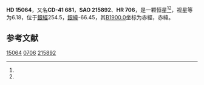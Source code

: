 {{Starbox begin
| name = HD 15064
}}
{{Starbox observe
| epoch = [[J2000.0|J2000.0]]
| constell = {{星座名待查}}<ref name=SIMBAD>{{cite web
 | url=http://simbad.u-strasbg.fr/simbad/sim-id?Ident=HR+706
 | title=Pulsating variable Star
 | publisher=Centre de Données astronomiques de Strasbourg
 | work=SIMBAD
 | accessdate=2012-07-13
 | archive-date=2016-03-16
 | archive-url=https://web.archive.org/web/20160316211922/http://simbad.u-strasbg.fr/simbad/sim-id?Ident=HR+706
 | dead-url=no
 }}</ref><ref name=DATA>{{cite web
 | url=http://vizier.u-strasbg.fr/viz-bin/VizieR-5?-out.add=.&-source=5050&-corr=PK=HR&-out.max=9999&HR=706
 | title=VizieR Detailed Page
 | accessdate=2012-07-13
 | archive-date=2016-03-05
 | archive-url=https://web.archive.org/web/20160305022416/http://vizier.u-strasbg.fr/viz-bin/VizieR-5?-out.add=.&-source=5050&-corr=PK=HR&-out.max=9999&HR=706
 | dead-url=no
 }}</ref>
| 星官 = 
| ra = {{RA|2|24|33.8}}<ref name=SIMBAD /><ref name=DATA />
| dec = {{DEC|-40|50|26}}<ref name=SIMBAD /><ref name=DATA />
| appmag_v = 6.18<ref name=SIMBAD /><ref name=DATA />
}}
{{Starbox character
| class = G2V<ref name=SIMBAD /><ref name=DATA />
| b-v = 0.66<ref name=SIMBAD /><ref name=DATA />
| u-b = <ref name=SIMBAD /><ref name=DATA />
| r-i = <ref name=SIMBAD /><ref name=DATA />
| variable = 
}}
{{Starbox astrometry
| radial_v = 
| prop_mo_ra = 1
| parallax = 
| p_error = 
}}
{{Starbox catalog
| names =CD-41 681，[[SAO星表|SAO]] 215892，[[HD星表|HD]] 15064，[[HR星表|HR]] 706}}
{{Starbox reference |Simbad=HR+706}}
{{Starbox end}}

'''HD 15064'''，又名'''CD-41 681'''，'''SAO 215892'''、'''HR 706'''，是一颗恒星<ref name=SIMBAD /><ref name=DATA />，视星等为6.18，位于[[銀道座標系|銀經]]254.5，[[銀道座標系|銀緯]]-66.45，其[[B1900.0|B1900.0]]坐标为赤經{{RA|2|20|32.3}}，赤緯{{DEC|-41|-66.45|46}}。

== 参考文献 ==
{{reflist}}

{{star-stub}}

[[Category:HD和HDE天體|15064]]
[[Category:HR天體|0706]]
[[Category:SAO天體|215892]]